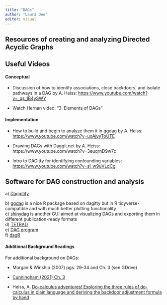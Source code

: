 ```yaml
---
title: "DAGs"
author: "Laura Dee"
editor: visual
---
```


## Resources of creating and analyzing Directed Acyclic Graphs

## Useful Videos

#### Conceptual

-   Discussion of how to identify associations, close backdoors, and isolate pathways in a DAG by A. Heiss: <https://www.youtube.com/watch?v=_qs_1B4ySWY>

-   Watch Hernan video: "3. Elements of DAGs"

#### Implementation

-   How to build and begin to analyze them it in ggdag by A. Heiss: <https://www.youtube.com/watch?v=uoAjyyToUTE>

-   Drawing DAGs with Daggit.net by A. Heiss: https://www.youtube.com/watch?v=3euqrnD9w7c

-   Intro to DAGitty for identifying confounding variables: <https://www.youtube.com/watch?v=sI_w9uVLdCg>

## Software for DAG construction and analysis

a\) [Daggitity](https://www.dagitty.net)

b\) [ggdag](https://cran.r-project.org/web/packages/ggdag/vignettes/intro-to-ggdag.html) is a nice R package based on dagitty but in R tidyverse-compatible and with much better plotting functionality\
c) [shinydag](https://www.gerkelab.com/project/shinydag/) is another GUI aimed at visualizing DAGs and exporting them in different publication-ready formats\
d) [TETRAD](https://sites.google.com/view/tetradcausal)\
e) [DAG program](https://hsz.dife.de/dag/)\
f) [dagR](https://journals.lww.com/epidem/Fulltext/2010/07000/dagR__A_Suite_of_R_Functions_for_Directed_Acyclic.26.aspx)

#### Additional Background Readings

For additional background on DAGs:

-   Morgan & Winship (2007) pgs. 29-34 and Ch. 3 (see GDrive)

<!-- -->

-   [Cunningham (2021) Ch. 3](https://mixtape.scunning.com/03-directed_acyclical_graphs)

-   Heiss, A. [Do-calculus adventures! Exploring the three rules of do-calculus in plain language and deriving the backdoor adjustment formula by hand](https://www.andrewheiss.com/blog/2021/09/07/do-calculus-backdoors/#exploring-the-rules-of-do-calculus)\
